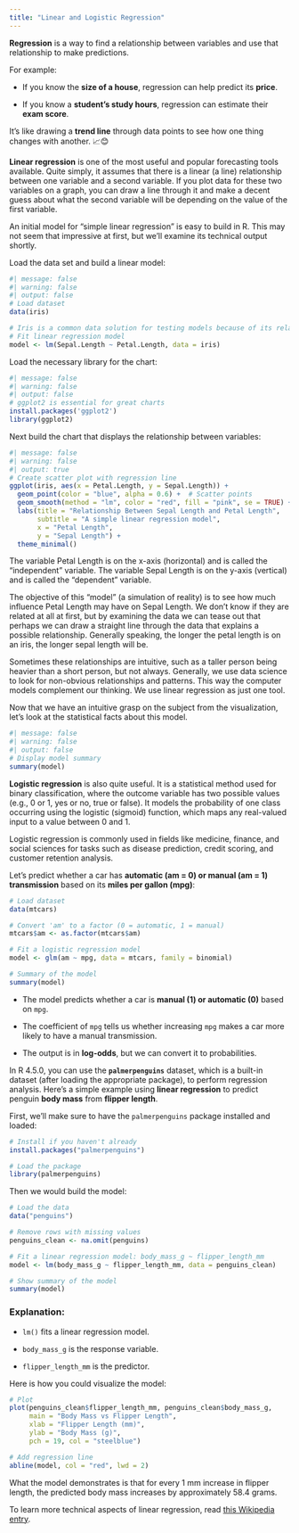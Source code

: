 ```yaml
---
title: "Linear and Logistic Regression"
---
```


**Regression** is a way to find a relationship between variables and use that relationship to make predictions.

For example:

-   If you know the **size of a house**, regression can help predict its **price**.

-   If you know a **student’s study hours**, regression can estimate their **exam score**.

It’s like drawing a **trend line** through data points to see how one thing changes with another. 📈😊

**Linear regression** is one of the most useful and popular forecasting tools available. Quite simply, it assumes that there is a linear (a line) relationship between one variable and a second variable. If you plot data for these two variables on a graph, you can draw a line through it and make a decent guess about what the second variable will be depending on the value of the first variable.

An initial model for "simple linear regression" is easy to build in R. This may not seem that impressive at first, but we'll examine its technical output shortly.

Load the data set and build a linear model:

```r
#| message: false
#| warning: false
#| output: false
# Load dataset
data(iris)

# Iris is a common data solution for testing models because of its relative simplicity
# Fit linear regression model
model <- lm(Sepal.Length ~ Petal.Length, data = iris)
```

Load the necessary library for the chart:

```r
#| message: false
#| warning: false
#| output: false
# ggplot2 is essential for great charts
install.packages('ggplot2')
library(ggplot2)
```

Next build the chart that displays the relationship between variables:

```r
#| message: false
#| warning: false
#| output: true
# Create scatter plot with regression line
ggplot(iris, aes(x = Petal.Length, y = Sepal.Length)) +
  geom_point(color = "blue", alpha = 0.6) +  # Scatter points
  geom_smooth(method = "lm", color = "red", fill = "pink", se = TRUE) +  # Regression line
  labs(title = "Relationship Between Sepal Length and Petal Length",
       subtitle = "A simple linear regression model",
       x = "Petal Length",
       y = "Sepal Length") +
  theme_minimal()
```

The variable Petal Length is on the x-axis (horizontal) and is called the "independent" variable. The variable Sepal Length is on the y-axis (vertical) and is called the "dependent" variable.

The objective of this "model" (a simulation of reality) is to see how much influence Petal Length may have on Sepal Length. We don't know if they are related at all at first, but by examining the data we can tease out that perhaps we can draw a straight line through the data that explains a possible relationship. Generally speaking, the longer the petal length is on an iris, the longer sepal length will be.

Sometimes these relationships are intuitive, such as a taller person being heavier than a short person, but not always. Generally, we use data science to look for non-obvious relationships and patterns. This way the computer models complement our thinking. We use linear regression as just one tool.

Now that we have an intuitive grasp on the subject from the visualization, let's look at the statistical facts about this model.

```r
#| message: false
#| warning: false
#| output: false
# Display model summary
summary(model)
```

**Logistic regression** is also quite useful. It is a statistical method used for binary classification, where the outcome variable has two possible values (e.g., 0 or 1, yes or no, true or false). It models the probability of one class occurring using the logistic (sigmoid) function, which maps any real-valued input to a value between 0 and 1.

Logistic regression is commonly used in fields like medicine, finance, and social sciences for tasks such as disease prediction, credit scoring, and customer retention analysis.

Let's predict whether a car has **automatic (am = 0) or manual (am = 1) transmission** based on its **miles per gallon (mpg)**:

```r
# Load dataset
data(mtcars)

# Convert 'am' to a factor (0 = automatic, 1 = manual)
mtcars$am <- as.factor(mtcars$am)

# Fit a logistic regression model
model <- glm(am ~ mpg, data = mtcars, family = binomial)

# Summary of the model
summary(model)
```

-   The model predicts whether a car is **manual (1) or automatic (0)** based on `mpg`.

<!-- -->

-   The coefficient of `mpg` tells us whether increasing `mpg` makes a car more likely to have a manual transmission.

<!-- -->

-   The output is in **log-odds**, but we can convert it to probabilities.

In R 4.5.0, you can use the **`palmerpenguins`** dataset, which is a built-in dataset (after loading the appropriate package), to perform regression analysis. Here's a simple example using **linear regression** to predict penguin **body mass** from **flipper length**.

First, we'll make sure to have the `palmerpenguins` package installed and loaded:

```r
# Install if you haven't already
install.packages("palmerpenguins")

# Load the package
library(palmerpenguins)
```

Then we would build the model:

```r

# Load the data
data("penguins")

# Remove rows with missing values
penguins_clean <- na.omit(penguins)

# Fit a linear regression model: body_mass_g ~ flipper_length_mm
model <- lm(body_mass_g ~ flipper_length_mm, data = penguins_clean)

# Show summary of the model
summary(model)
```

### Explanation:

-   `lm()` fits a linear regression model.

-   `body_mass_g` is the response variable.

-   `flipper_length_mm` is the predictor.

Here is how you could visualize the model:

```r
# Plot
plot(penguins_clean$flipper_length_mm, penguins_clean$body_mass_g,
     main = "Body Mass vs Flipper Length",
     xlab = "Flipper Length (mm)",
     ylab = "Body Mass (g)",
     pch = 19, col = "steelblue")

# Add regression line
abline(model, col = "red", lwd = 2)
```

What the model demonstrates is that for every 1 mm increase in flipper length, the predicted body mass increases by approximately 58.4 grams.

To learn more technical aspects of linear regression, read [this Wikipedia entry](https://en.wikipedia.org/wiki/Linear_regression){.uri}.
